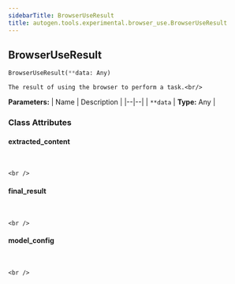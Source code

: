 ```yaml
---
sidebarTitle: BrowserUseResult
title: autogen.tools.experimental.browser_use.BrowserUseResult
---
```

<h2 id="autogen.tools.experimental.browser_use.BrowserUseResult" class="doc doc-heading">
    <code class="doc-symbol doc-symbol-heading doc-symbol-class"></code>
    <span class="doc doc-object-name doc-class-name">BrowserUseResult</span>
</h2>

```python
BrowserUseResult(**data: Any)
```

    The result of using the browser to perform a task.<br/>

<b>Parameters:</b>
| Name | Description |
|--|--|
| `**data` | **Type:** Any |

### Class Attributes

<code class="doc-symbol doc-symbol-heading doc-symbol-attribute"></code>
#### extracted_content
<br />

    <br />

<code class="doc-symbol doc-symbol-heading doc-symbol-attribute"></code>
#### final_result
<br />

    <br />

<code class="doc-symbol doc-symbol-heading doc-symbol-attribute"></code>
#### model_config
<br />

    <br />